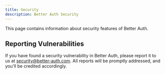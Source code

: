```yaml
---
title: Security
description: Better Auth Security
---
```


This page contains information about security features of Better Auth.

## Reporting Vulnerabilities

If you have found a security vulnerability in Better Auth, please report it to us at [security@better-auth.com](mailto:security@betterstack.com). All reports will be promptly addressed, and you'll be credited accordingly.